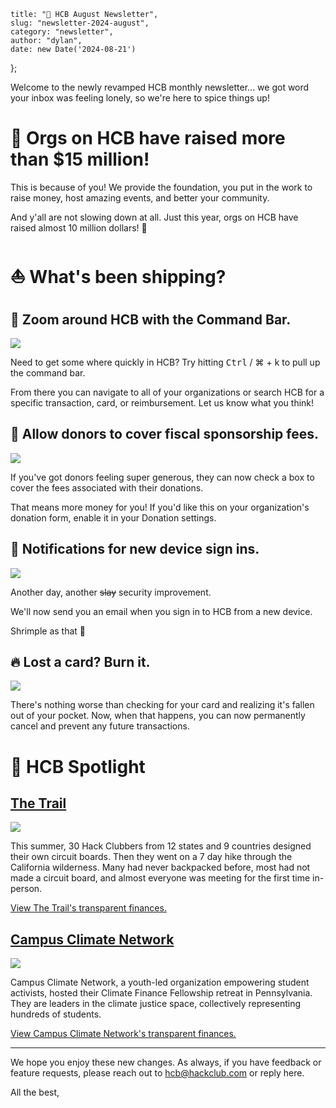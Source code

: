
    title: "📣 HCB August Newsletter",
    slug: "newsletter-2024-august",
    category: "newsletter",
    author: "dylan",
    date: new Date('2024-08-21')
};

<Post meta={meta} skipAuthor>
<Preview>

Welcome to the newly revamped HCB monthly newsletter... we got word your inbox was feeling lonely, so we're here to spice things up!

# 🎉 Orgs on HCB have raised more than $15 million!

This is because of you! We provide the foundation, you put in the work to raise money, host amazing events, and better your community.

And y'all are not slowing down at all. Just this year, orgs on HCB have raised almost 10 million dollars! 👀

# ⛵ What's been shipping?

## 🔎 Zoom around HCB with the Command Bar.


<Image src={commandBar} />

Need to get some where quickly in HCB? Try hitting <kbd>Ctrl</kbd> / ⌘ + k to pull up the command bar.

From there you can navigate to all of your organizations or search HCB for a specific transaction, card, or reimbursement. Let us know what you think!

</Preview>

## 🙏 Allow donors to cover fiscal sponsorship fees.


<Image src={donorsCoverFees} />

If you've got donors feeling super generous, they can now check a box to cover the fees associated with their donations.

That means more money for you! If you'd like this on your organization's donation form, enable it in your Donation settings.


## 🚨 Notifications for new device sign ins.


<Image src={deviceSignInNotifs} />

Another day, another <s>slay</s> security improvement.

We'll now send you an email when you sign in to HCB from a new device.

Shrimple as that 🦐

## 🔥 Lost a card? Burn it.


<Image src={burnCard} />

There's nothing worse than checking for your card and realizing it's fallen out of your pocket. Now, when that happens, you can now permanently cancel and prevent any future transactions.


# 🌟 HCB Spotlight

## [The Trail](https://hcb.hackclub.com/the-trail)


<Image src={theTrail} />

This summer, 30 Hack Clubbers from 12 states and 9 countries designed their own circuit boards. Then they went on a 7 day hike through the California wilderness. Many had never backpacked before, most had not made a circuit board, and almost everyone was meeting for the first time in-person.

[View The Trail's transparent finances.](https://hcb.hackclub.com/the-trail)


## [Campus Climate Network](https://hcb.hackclub.com/campus-climate-network)


<Image src={campusClimateNetwork} />

Campus Climate Network, a youth-led organization empowering student activists, hosted their Climate Finance Fellowship retreat in Pennsylvania. They are leaders in the climate justice space, collectively representing hundreds of students.

[View Campus Climate Network's transparent finances.](https://hcb.hackclub.com/campus-climate-network)



-------


We hope you enjoy these new changes. As always, if you have feedback or feature requests, please reach out to hcb@hackclub.com or reply here.


All the best,

<Author id="dylan" overrideText="Dylan and The HCB Team" />

</Post>
